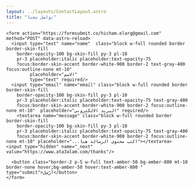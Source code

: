 ```yaml
---
layout: ../layouts/ContactLayout.astro
title: "تواصل معنا"
---
```


    <form action="https://formsubmit.co/hicham.elarg@gmail.com" method="POST" data-astro-reload>
      <input type="text" name="name"  class="block w-full rounded border border-skin-fill
        border-opacity-100 bg-skin-fill py-3 pl-10
        pr-3 placeholder:italic placeholder:text-opacity-75
        focus:border-skin-accent border-white-900 border-2 text-gray-400 focus:outline-none mt-10"
             placeholder="الاسم"
             type="text" required/>
      <input type="email" name="email" class="block w-full rounded border border-skin-fill
        border-opacity-100 bg-skin-fill py-3 pl-10
        pr-3 placeholder:italic placeholder:text-opacity-75 text-gray-400
        focus:border-skin-accent border-white-900 border-2 focus:outline-none mt-10"  placeholder="البريد الالكتروني" required/>
        <textarea name="message" class="block w-full rounded border border-skin-fill
        border-opacity-100 bg-skin-fill py-3 pl-10
        pr-3 placeholder:italic placeholder:text-opacity-75 text-gray-400
        focus:border-skin-accent border-white-900 border-2 focus:outline-none mt-10" placeholder="...اكتب محتوى الرسالة هنا"></textarea>
    <input type="hidden" name="_next" value="https://www.ata3alam.com/thanks"/>

      <button class="border-2 p-5 w-full text-amber-50 bg-amber-800 mt-10 border-none hover:bg-amber-50 hover:text-amber-800 " type="submit">أَرْسِل</button>
    </form>


